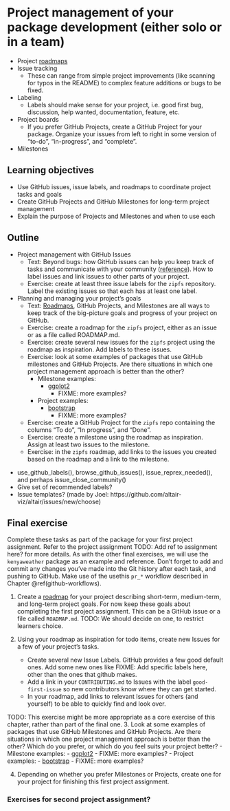 # Project management of your package development (either solo or in a team) {#project-management}

- Project [roadmaps][project-roadmap]
- Issue tracking
    - These can range from simple project improvements (like scanning for typos in the README) to complex feature additions or bugs to be fixed.
- Labeling
    - Labels should make sense for your project, i.e. good first bug, discussion, help wanted, documentation, feature, etc. 
- Project boards
    - If you prefer GitHub Projects, create a GitHub Project for your package. Organize your issues from left to right in some version of "to-do", "in-progress", and "complete".
- Milestones

## Learning objectives

* Use GitHub issues, issue labels, and roadmaps to coordinate project tasks and goals
* Create GitHub Projects and GitHub Milestones for long-term project management
* Explain the purpose of Projects and Milestones and when to use each

## Outline

<!-- We have a choice about the order of presenting this material: should we start at the top, with high-level project management, and then go over the components (i.e. GitHub projects / milestones -> roadmap -> issues) or should we start small with issues and build up to their combined uses for project management? Issues as bug reports and feature requests from the community are now covered in chapter 10; here we get into issue categorization, labeling, and milestones and project boards.-->

- Project management with GitHub Issues
  - Text: Beyond bugs: how GitHub issues can help you keep track of tasks and communicate with your community ([reference](https://mozilla.github.io/open-leadership-training-series/articles/get-your-project-online/project-set-up-for-collaboration-with-github/#project-structure-and-organization)). How to label issues and link issues to other parts of your project.
  - Exercise: create at least three issue labels for the `zipfs` repository. Label the existing issues so that each has at least one label.

- Planning and managing your project's goals
  - Text: [Roadmaps](https://mozilla.github.io/open-leadership-training-series/articles/opening-your-project/start-your-project-roadmap/), GitHub Projects, and Milestones are all ways to keep track of the big-picture goals and progress of your project on GitHub.
  - Exercise: create a roadmap for the `zipfs` project, either as an issue or as a file called ROADMAP.md.
  - Exercise: create several new issues for the `zipfs` project using the roadmap as inspiration. Add labels to these issues.
  - Exercise: look at some examples of packages that use GitHub milestones and GitHub Projects. Are there situations in which one project management approach is better than the other?
    - Milestone examples:
        - [ggplot2](https://github.com/tidyverse/ggplot2/milestones)
	      - FIXME: more examples?
    - Project examples:
        - [bootstrap](https://github.com/twbs/bootstrap/projects)
	      - FIXME: more examples?
  - Exercise: create a GitHub Project for the `zipfs` repo containing the columns "To do", "In progress", and "Done".
  - Exercise: create a milestone using the roadmap as inspiration. Assign at least two issues to the milestone.
  - Exercise: in the `zipfs` roadmap, add links to the issues you created based on the roadmap and a link to the milestone.

[project-roadmap]: https://mozilla.github.io/open-leadership-training-series/articles/opening-your-project/start-your-project-roadmap/

<!-- TODO: This is better here, not in the final exercise. -->
<!-- Example: [STEMMM Role Models -->
<!-- roadmap](https://github.com/KirstieJane/STEMMRoleModels/issues/1). -->

- use_github_labels(), browse_github_issues(), issue_reprex_needed(), and perhaps issue_close_community()
- Give set of recommended labels?
- Issue templates? (made by Joel: https://github.com/altair-viz/altair/issues/new/choose)

## Final exercise {#12-final-exercise}

Complete these tasks as part of the package for your first project assignment.
Refer to the project assignment TODO: Add ref to assignment here?
for more details. As with the other final exercises,
we will use the `kenyaweather` package as an example and reference.
Don't forget to add and commit any changes you've made into the Git history
after each task, and pushing to GitHub. Make use of the usethis `pr_*` workflow
described in Chapter \@ref(github-workflows).

1. Create a [roadmap][project-roadmap] for your project describing short-term,
medium-term, and long-term project goals. For now keep these goals about completing
the first project assignment. This can be a GitHub issue or a file called
`ROADMAP.md`. TODO: We should decide on one, to restrict learners choice.

2. Using your roadmap as inspiration for todo items, create new Issues for a few
of your project's tasks.
    - Create several new Issue Labels. GitHub provides a few good default ones.
    Add some new ones like FIXME: Add specific labels here, other than the ones
    that github makes.
    - Add a link in your `CONTRIBUTING.md` to Issues with the label `good-first-issue`
    so new contributors know where they can get started.
    - In your roadmap, add links to relevant Issues for others (and yourself)
    to be able to quickly find and look over.

TODO: This exercise might be more appropriate as a core exercise of this chapter, rather than part of the final one.
3. Look at some examples of packages that use GitHub Milestones and GitHub Projects. Are there situations in which one project management approach is better than the other? Which do you prefer, or which do you feel suits your project better?
    - Milestone examples:
        - [ggplot2](https://github.com/tidyverse/ggplot2/milestones)
	- FIXME: more examples?
    - Project examples:
        - [bootstrap](https://github.com/twbs/bootstrap/projects)
	- FIXME: more examples?

4. Depending on whether you prefer Milestones or Projects, create one for your
project for finishing this first project assignment. 

### Exercises for second project assignment?
